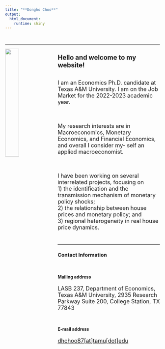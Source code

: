 ```yaml
---
title: "**Dongho Choo**"
output:
  html_document:
    runtime: shiny
---
```


<br />

---

<img src="images/dhchoo.jpeg" style = "width:30%; margin-right: 20px" align = "left">

## **Hello and welcome to my website!**
<br />
<font size="4.5"> I am an Economics Ph.D. candidate at Texas A&M University. I am on the Job Market for the 2022-2023 academic year. 

<br />

My research interests are in Macroeconomics, Monetary Economics, and Financial Economics, and overall I consider my- self an applied macroeconomist.

<br />

I have been working on several interrelated projects, focusing on <br>1) the identification and the transmission mechanism of monetary policy shocks; <br>2) the relationship between house prices and monetary policy; and <br>3) regional heterogeneity in real house price dynamics. </font>

<br />

---

### **Contact Information**
<br />

#### Mailing address


<font size="4">LASB 237, Department of Economics, Texas A&M University, 2935 Research Parkway Suite 200, College Station, TX 77843
</font>

<br />

#### E-mail address
<font size="4">[dhchoo87[at]tamu[dot]edu](mailto:dhchoo87@tamu.edu)</font>


